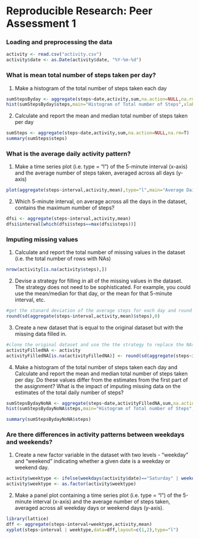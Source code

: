 Reproducible Research: Peer Assessment 1
===============================


### Loading and preprocessing the data

```r
activity <- read.csv("activity.csv")
activity$date <- as.Date(activity$date, "%Y-%m-%d")
```

### What is mean total number of steps taken per day?
1. Make a histogram of the total number of steps taken each day

```r
sumStepsByday <- aggregate(steps~date,activity,sum,na.action=NULL,na.rm=T)
hist(sumStepsByday$steps,main="Histogram of Total number of Steps",xlab="Sum of steps")
```

2. Calculate and report the mean and median total number of steps taken per day 

```r
sumSteps <- aggregate(steps~date,activity,sum,na.action=NULL,na.rm=T)
summary(sumSteps$steps)
```

### What is the average daily activity pattern?
1. Make a time series plot (i.e. type = "l") of the 5-minute interval (x-axis) and the average number of steps taken, averaged across all days (y-axis)

```r
plot(aggregate(steps~interval,activity,mean),type="l",main="Average Daily Activity Pattern",ylab="Average number of steps",xlab="Interval")
```

2. Which 5-minute interval, on average across all the days in the dataset, contains the maximum number of steps?

```r
dfsi <- aggregate(steps~interval,activity,mean)
dfsi$interval[which(dfsi$steps==max(dfsi$steps))]
```

### Imputing missing values

1. Calculate and report the total number of missing values in the dataset (i.e. the total number of rows with NAs)

```r
nrow(activity[is.na(activity$steps),])
```

2. Devise a strategy for filling in all of the missing values in the dataset. The strategy does not need to be sophisticated. For example, you could use the mean/median for that day, or the mean for that 5-minute interval, etc.

```r
#get the stanard deviation of the average steps for each day and round it off with no decimal place
round(sd(aggregate(steps~interval,activity,mean)$steps),0)

```

3. Create a new dataset that is equal to the original dataset but with the missing data filled in.

```r
#clone the original dataset and use the the strategy to replace the NAs with the new value
activityFilledNA <- activity
activityFilledNA[is.na(activityFilledNA)] <- round(sd(aggregate(steps~interval,activity,mean)$steps),0)
```

4. Make a histogram of the total number of steps taken each day and Calculate and report the mean and median total number of steps taken per day. Do these values differ from the estimates from the first part of the assignment? What is the impact of imputing missing data on the estimates of the total daily number of steps?

```r
sumStepsBydayNoNA <- aggregate(steps~date,activityFilledNA,sum,na.action=NULL)
hist(sumStepsBydayNoNA$steps,main="Histogram of Total number of Steps",xlab="Sum of steps")

summary(sumStepsBydayNoNA$steps)
```

### Are there differences in activity patterns between weekdays and weekends?

1. Create a new factor variable in the dataset with two levels - "weekday" and "weekend" indicating whether a given date is a weekday or weekend day.

```r
activity$weektype <- ifelse(weekdays(activity$date)=="Saturday" | weekdays(activity$date)=="Sunday","weekend","weekday")
activity$weektype <- as.factor(activity$weektype)

```

2. Make a panel plot containing a time series plot (i.e. type = "l") of the 5-minute interval (x-axis) and the average number of steps taken, averaged across all weekday days or weekend days (y-axis). 

```r
library(lattice)
dff <- aggregate(steps~interval+weektype,activity,mean)
xyplot(steps~interval | weektype,data=dff,layout=c(1,2),type="l")
```